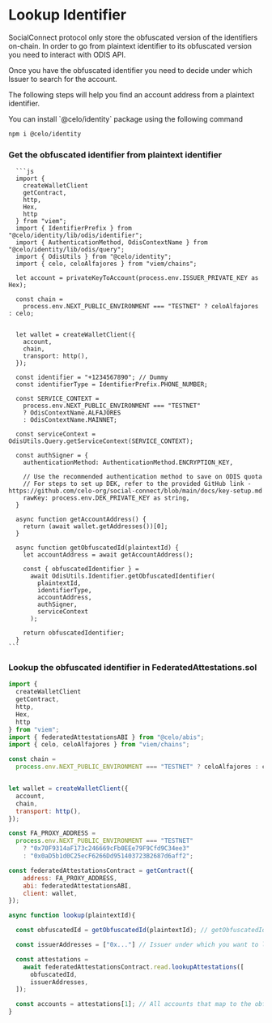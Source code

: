 
# Lookup Identifier

SocialConnect protocol only store the obfuscated version of the identifiers on-chain. In order to go from plaintext identifier to its obfuscated version you need to interact with ODIS API.

Once you have the obfuscated identifier you need to decide under which Issuer to search for the account.

The following steps will help you find an account address from a plaintext identifier.

<Callout type="info">
  You can install `@celo/identity` package using the following command

```bash
npm i @celo/identity
```

</Callout>

<Steps>

### Get the obfuscated identifier from plaintext identifier

      ```js
      import {
        createWalletClient
        getContract,
        http,
        Hex,
        http
      } from "viem";
      import { IdentifierPrefix } from "@celo/identity/lib/odis/identifier";
      import { AuthenticationMethod, OdisContextName } from "@celo/identity/lib/odis/query";
      import { OdisUtils } from "@celo/identity";
      import { celo, celoAlfajores } from "viem/chains";

      let account = privateKeyToAccount(process.env.ISSUER_PRIVATE_KEY as Hex);

      const chain =
        process.env.NEXT_PUBLIC_ENVIRONMENT === "TESTNET" ? celoAlfajores : celo;


      let wallet = createWalletClient({
        account,
        chain,
        transport: http(),
      });

      const identifier = "+1234567890"; // Dummy
      const identifierType = IdentifierPrefix.PHONE_NUMBER;

      const SERVICE_CONTEXT =
        process.env.NEXT_PUBLIC_ENVIRONMENT === "TESTNET"
        ? OdisContextName.ALFAJORES
        : OdisContextName.MAINNET;

      const serviceContext = OdisUtils.Query.getServiceContext(SERVICE_CONTEXT);

      const authSigner = {
        authenticationMethod: AuthenticationMethod.ENCRYPTION_KEY,

        // Use the recommended authentication method to save on ODIS quota
        // For steps to set up DEK, refer to the provided GitHub link - https://github.com/celo-org/social-connect/blob/main/docs/key-setup.md
        rawKey: process.env.DEK_PRIVATE_KEY as string,
      }

      async function getAccountAddress() {
        return (await wallet.getAddresses())[0];
      }

      async function getObfuscatedId(plaintextId) {
        let accountAddress = await getAccountAddress();

        const { obfuscatedIdentifier } =
          await OdisUtils.Identifier.getObfuscatedIdentifier(
            plaintextId,
            identifierType,
            accountAddress,
            authSigner,
            serviceContext
          );

        return obfuscatedIdentifier;
      }
    ```

### Lookup the obfuscated identifier in FederatedAttestations.sol

```js
import {
  createWalletClient
  getContract,
  http,
  Hex,
  http
} from "viem";
import { federatedAttestationsABI } from "@celo/abis";
import { celo, celoAlfajores } from "viem/chains";

const chain =
  process.env.NEXT_PUBLIC_ENVIRONMENT === "TESTNET" ? celoAlfajores : celo;


let wallet = createWalletClient({
  account,
  chain,
  transport: http(),
});

const FA_PROXY_ADDRESS =
  process.env.NEXT_PUBLIC_ENVIRONMENT === "TESTNET"
    ? "0x70F9314aF173c246669cFb0EEe79F9Cfd9C34ee3"
    : "0x0aD5b1d0C25ecF6266Dd951403723B2687d6aff2";

const federatedAttestationsContract = getContract({
    address: FA_PROXY_ADDRESS,
    abi: federatedAttestationsABI,
    client: wallet,
});

async function lookup(plaintextId){

  const obfuscatedId = getObfuscatedId(plaintextId); // getObfuscatedId code above

  const issuerAddresses = ["0x..."] // Issuer under which you want to lookup the identifier

  const attestations =
    await federatedAttestationsContract.read.lookupAttestations([
      obfuscatedId,
      issuerAddresses,
  ]);

  const accounts = attestations[1]; // All accounts that map to the obfuscated identifier under the issuer
}
```

</Steps>
